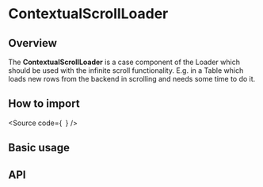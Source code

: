 

<Meta of={Stories} />

# ContextualScrollLoader

## Overview

The **ContextualScrollLoader** is a case component of the Loader which should be
used with the infinite scroll functionality. E.g. in a Table which loads new
rows from the backend in scrolling and needs some time to do it.

## How to import

<Source
  code={`
`}
/>

## Basic usage

<Canvas of={Stories.Base} />

## API

<ArgTypes of={Stories} />
